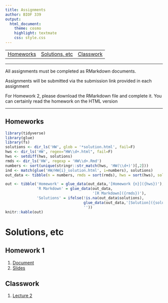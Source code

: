 ```yaml
---
title: Assignments
author: BIOF 339
output:
  html_document:
    theme: cosmo
    highlight: textmate
    css: style.css
---
```


<table>
<tr>
<td> [Homeworks]</td>
<td> [Solutions, etc] </td>
<td> [Classwork] </td>
</tr>
</table>

----


All assignments must be completed as RMarkdown documents.

Assignments will be submitted via the submission link provided in each assignment

For Homework 2, please download the RMarkdown file and complete it. You can certainly read the homework on the HTML version

----

## Homeworks

```r
library(tidyverse)
library(glue)
library(fs)
solutions <- dir_ls('HW', glob = '*solution.html', fail=F)
hws <- dir_ls('HW', regex="HW\\d+.html", fail=F)
hws <- setdiff(hws, solutions)
rmds <- dir_ls('HW', regexp = 'HW\\d+.Rmd')
numbers <- sort(unique(stringr::str_match(hws, 'HW(\\d+)')[,2]))
ind <- match(glue('HW/HW{i}_solution.html', i=numbers), solutions)
out_data <- tibble(n = numbers, rmds = sort(rmds), hws = sort(hws), solutions = solutions[ind])

out <- tibble('Homework' = glue_data(out_data,'[Homework {n}]({hws})'),
              'R Markdown' = glue_data(out_data,
                                       '[R Markdown]({rmds})'),
              'Solutions' = ifelse(!is.na(out_data$solutions),
                                   glue_data(out_data,'[Solution]({solutions})'),
                                   ''))
knitr::kable(out)
```

# Solutions, etc

## Homework 1

1. [Document](HW/HW1_document.Rmd)
1. [Slides](HW/HW1_slides.Rmd)

## Classwork

1. [Lecture 2](CW/CW1.Rmd)


